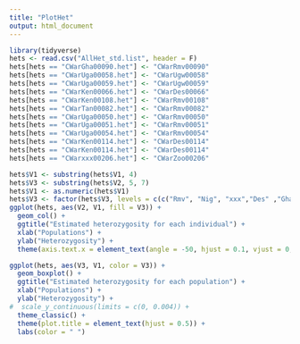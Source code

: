 ---
title: "PlotHet"
output: html_document
---

```{r}
library(tidyverse)
hets <- read.csv("AllHet_std.list", header = F)
hets[hets == "CWarGha00090.het"] <- "CWarRmv00090"
hets[hets == "CWarUga00058.het"] <- "CWarUgw00058"
hets[hets == "CWarUga00059.het"] <- "CWarUgw00059"
hets[hets == "CWarKen00066.het"] <- "CWarDes00066"
hets[hets == "CWarKen00108.het"] <- "CWarRmv00108"
hets[hets == "CWarTan00082.het"] <- "CWarRmv00082"
hets[hets == "CWarUga00050.het"] <- "CWarRmv00050"
hets[hets == "CWarUga00051.het"] <- "CWarRmv00051"
hets[hets == "CWarUga00054.het"] <- "CWarRmv00054"
hets[hets == "CWarKen00114.het"] <- "CWarDes00114"
hets[hets == "CWarKen00114.het"] <- "CWarDes00114"
hets[hets == "CWarxxx00206.het"] <- "CWarZoo00206"

hets$V1 <- substring(hets$V1, 4)
hets$V3 <- substring(hets$V2, 5, 7)
hets$V1 <- as.numeric(hets$V1)
hets$V3 <- factor(hets$V3, levels = c(c("Rmv", "Nig", "xxx","Des" ,"Gha", "Ken", "Uga", "Ugw", "Tan", "Zam", "Zim", "Nam"))) #order from phylogeographical history
ggplot(hets, aes(V2, V1, fill = V3)) + 
  geom_col() +
  ggtitle("Estimated heterozygosity for each individual") +
  xlab("Populations") +
  ylab("Heterozygosity") +
  theme(axis.text.x = element_text(angle = -50, hjust = 0.1, vjust = 0, size = 10))

ggplot(hets, aes(V3, V1, color = V3)) +
  geom_boxplot() +
  ggtitle("Estimated heterozygosity for each population") +
  xlab("Populations") +
  ylab("Heterozygosity") +
#  scale_y_continuous(limits = c(0, 0.004)) +
  theme_classic() +
  theme(plot.title = element_text(hjust = 0.5)) +
  labs(color = " ")
```

